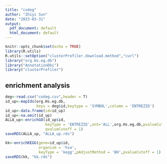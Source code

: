 ```yaml
---
title: "codeg"
author: "Zhiyi Sun"
date: "2023-03-31"
output:
  pdf_document: default
  html_document: default
---
```


```r
knitr::opts_chunk$set(echo = TRUE)
library(R.utils)
R.utils::setOption("clusterProfiler.download.method","curl")
library("org.Hs.eg.db")
library("AnnotationDbi") 
library("clusterProfiler")
```

## enrichment analysis

```r
deg<-read.csv("codeg.csv",header = T)
id_up<-mapIds(org.Hs.eg.db,
              keys = deg$id,keytype = 'SYMBOL',column = 'ENTREZID')
id_up<-data.frame(id=id_up)
id_up<-na.omit(id_up)
ALLA_up<-enrichGO(id_up$id,
                  keyType = 'ENTREZID',ont='ALL',org.Hs.eg.db,pvalueCutoff = 0.05,
                  qvalueCutoff = 1)
saveRDS(ALLA_up, "ALLA_up.rds")

kk<-enrichKEGG(gene=id_up$id,
               organism = 'hsa',
               keyType = 'kegg',pAdjustMethod = 'BH',pvalueCutoff = 1)
saveRDS(kk, "kk.rds")
```

